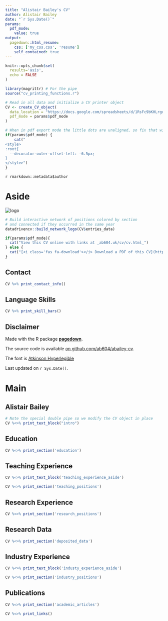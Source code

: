 ```yaml
---
title: "Alistair Bailey's CV"
author: Alistair Bailey
date: "`r Sys.Date()`"
params:
  pdf_mode:
    value: true
output:
  pagedown::html_resume:
    css: ['my_css.css', 'resume']
    self_contained: true
---
```


```r
knitr::opts_chunk$set(
  results='asis', 
  echo = FALSE
)

library(magrittr) # For the pipe
source("cv_printing_functions.r")

# Read in all data and initialize a CV printer object
CV <- create_CV_object(
  data_location = "https://docs.google.com/spreadsheets/d/1RsFc9bKHLrguTIeUNNaclKJ3QLNP0QncGeejcdCdqI8",  
  pdf_mode = params$pdf_mode
)

```


```r
# When in pdf export mode the little dots are unaligned, so fix that with some conditional CSS.
if(params$pdf_mode) {
    cat("
<style>
:root{
  --decorator-outer-offset-left: -6.5px;
}
</style>")
}
```

::: {.header-block}
::: {.header-block-inner}
::: {.title}
`r rmarkdown::metadata$author`
:::
:::
:::


# Aside

![logo](logo.jpg)<!--{width="90%",height ="90%"}-->

```r
# Build interactive network of positions colored by section
# and connected if they occurred in the same year
datadrivencv::build_network_logo(CV$entries_data)
```


```r
if(params$pdf_mode){
  cat("View this CV online with links at _ab604.uk/cv/cv.html_")
} else {
  cat("[<i class='fas fa-download'></i> Download a PDF of this CV](https://ab604.uk/cv/bailey_cv.pdf)")
}
```

Contact {#contact}
--------------------------------------------------------------------------------

```r
CV %>% print_contact_info()
```



Language Skills {#skills}
--------------------------------------------------------------------------------

```r
CV %>% print_skill_bars()
```



Disclaimer {#disclaimer}
--------------------------------------------------------------------------------

Made with the R package [**pagedown**](https://github.com/rstudio/pagedown).

The source code is available [on github.com/ab604/abailey-cv](https://github.com/ab604/abailey-cv).

The font is [Atkinson Hyperlegible](https://fonts.google.com/specimen/Atkinson+Hyperlegible)

Last updated on `r Sys.Date()`.



Main
================================================================================

Alistair Bailey {#title}
--------------------------------------------------------------------------------

```r
# Note the special double pipe so we modify the CV object in place
CV %<>% print_text_block("intro") 
```

Education {data-icon=graduation-cap data-concise=true}
--------------------------------------------------------------------------------

```r
CV %<>% print_section('education')
```

Teaching Experience {data-icon=chalkboard-teacher}
--------------------------------------------------------------------------------

::: aside
```r
CV %<>% print_text_block('teaching_experience_aside')
```
:::

```r
CV %<>% print_section('teaching_positions')
```

Research Experience {data-icon=laptop}
--------------------------------------------------------------------------------

```r
CV %<>% print_section('research_positions')
```


Research Data {data-icon=database}
--------------------------------------------------------------------------------

```r
CV %<>% print_section('deposited_data')
```


Industry Experience {data-icon=suitcase}
--------------------------------------------------------------------------------

::: aside
```r
CV %<>% print_text_block('industy_experience_aside')
```
:::

```r
CV %<>% print_section('industry_positions')
```

<!-- These breaks just force a new page so section doesnt get cut off -->
<!-- \newpage -->

Publications {data-icon=book}
--------------------------------------------------------------------------------

```r
CV %<>% print_section('academic_articles')
```


```r
CV %<>% print_links()
```

